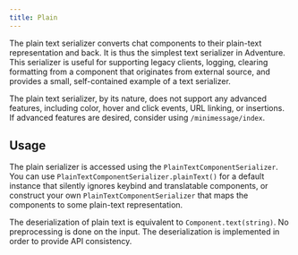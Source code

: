 ```yaml
---
title: Plain
---
```



The plain text serializer converts chat components to their plain-text representation
and back. It is thus the simplest text serializer in Adventure. This serializer is
useful for supporting legacy clients, logging, clearing formatting from a component that
originates from external source, and provides a small, self-contained example of a
text serializer.

The plain text serializer, by its nature, does not support any advanced features, including
color, hover and click events, URL linking, or insertions. If advanced features are desired,
consider using `/minimessage/index`.

<AdventureDependency artifact="adventure-text-serializer-plain" project="api" />

## Usage

The plain serializer is accessed using the `PlainTextComponentSerializer`. You can
use `PlainTextComponentSerializer.plainText()` for a default instance that silently ignores
keybind and translatable components, or construct your own `PlainTextComponentSerializer`
that maps the components to some plain-text representation.

The deserialization of plain text is equivalent to `Component.text(string)`. No
preprocessing is done on the input. The deserialization is implemented in order to provide
API consistency.
